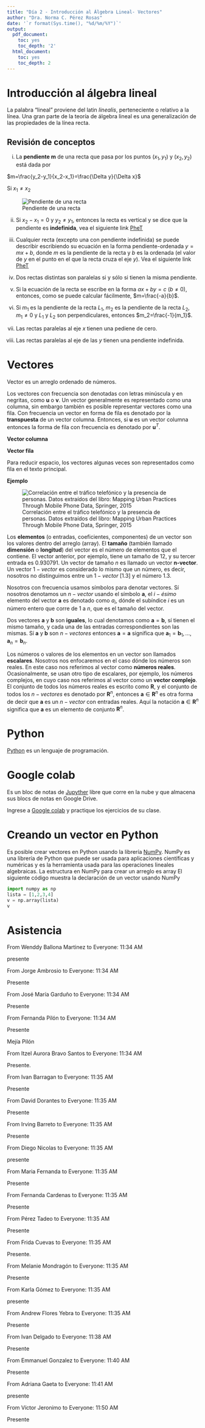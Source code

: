 ---
title: "Día 2 - Introducción al Álgebra Lineal- Vectores"
author: "Dra. Norma C. Pérez Rosas"
date: '`r format(Sys.time(), "%d/%m/%Y")`'
output:
  pdf_document:
    toc: yes
    toc_depth: '2'
  html_document:
    toc: yes
    toc_depth: 2
---

# Introducción al álgebra lineal 


La palabra "lineal" proviene del latin *linealis*, perteneciente o relativo a la línea. Una gran parte de la teoría de álgebra lineal es una generalización de las propiedades de la línea recta. 

## Revisión de conceptos

i) La **pendiente m** de una recta que pasa por los puntos $(x_1,y_1)$ y $(x_2,y_2)$ está dada por 

$m=\frac{y_2-y_1}{x_2-x_1}=\frac{\Delta y}{\Delta x}$  

Si $x_1\neq x_2$

 ![Pendiente de una recta](C:\Users\nprzrosas\Documents\JobMexico\UPIEM-IPN\Algebra Lineal\Imagenes\recta_puntos2.png) 


ii) Si $x_2-x_1=0$ y $y_2 \neq y_1$, entonces la recta es vertical y se dice que la pendiente es **indefinida**, vea el siguiente link [PheT](https://phet.colorado.edu/sims/html/graphing-lines/latest/graphing-lines_en.html) 

iii) Cualquier recta (excepto una con pendiente indefinida) se puede describir escribiendo su ecuación en la forma pendiente-ordenada $y=mx+b$, donde $m$ es la pendiente de la recta y $b$ es la ordenada (el valor de $y$ en el punto en el que la recta cruza el eje $y$). Vea el siguiente link [PheT](https://phet.colorado.edu/sims/html/graphing-lines/latest/graphing-lines_en.html) 

iv) Dos rectas distintas son paralelas si y sólo si tienen la misma pendiente. 

v) Si la ecuación de la recta se escribe en la forma $ax+by=c$  $(b\neq0)$, entonces, como se puede calcular fácilmente, $m=\frac{-a}{b}$.

vi) Si $m_1$ es la pendiente de la recta $L_1$, $m_2$ es la pendiente de la recta $L_2$, $m_1\neq0$ y $L_1$ y $L_2$ son perpendiculares, entonces $m_2=\frac{-1}{m_1}$.

vii) Las rectas paralelas al eje $x$ tienen una pediene de cero. 

viii) Las rectas paralelas al eje de las $y$ tienen una pendiente indefinida. 

# Vectores

Vector es un arreglo ordenado de números. 

\begin{equation*}
\mathbf{v} = 
\begin{pmatrix}
v_{1}  \\
v_{2} \\
\vdots   \\
v_{n} 
\end{pmatrix}
\end{equation*}

Los vectores con frecuencia son denotadas con letras minúscula y en negritas, como $\mathbf{u}$ o $\mathbf{v}$. Un vector generalmente es representado como una columna, sin embargo también es posible representar vectores como una fila. Con frecuencia un vector en forma de fila es denotado por la **transpuesta** de un vector columna. Entonces, si $\mathbf{u}$ es un vector columna entonces la forma de fila con frecuencia es denotado por $\mathbf{u}^T$.


**Vector columna** 

\begin{equation*}
\mathbf{u} = 
\begin{pmatrix}
u_{1}  \\
u_{2} \\
\vdots   \\
u_{n} 
\end{pmatrix}
\end{equation*}

**Vector fila**

\begin{equation*}
\mathbf{u}^{T} = 
\begin{pmatrix}
u_{1} & u_{2} & \cdots & u_{n}  \\
\end{pmatrix}
\end{equation*}

Para reducir espacio, los vectores algunas veces son representados como fila en el texto principal. 

**Ejemplo**


![Correlación entre el tráfico telefónico y la presencia de personas. Datos extraídos del libro: Mapping Urban
Practices Through
Mobile Phone Data, Springer, 2015](C:\Users\nprzrosas\Documents\JobMexico\UPIEM-IPN\Algebra Lineal\Imagenes\lombardi.png) 


\begin{equation*}
\mathbf{promedio} = 
\begin{pmatrix}
0.937125  \\
0.968859 \\
0.930791 \\
0.986318 \\
0.920895 \\
0.982498 \\
0.939052\\
0.878923 \\
0.978077 \\
0.874587 \\
0.919483 \\
0.986226
\end{pmatrix}
\end{equation*}




Los **elementos** (o entradas, coeficientes, componentes) de un vector son los valores dentro del arreglo (array). El **tamaño** (también llamado **dimensión** o **longitud**) del vector es el número de elementos que el contiene. El vector anterior, por ejemplo, tiene un tamaño de 12, y su tercer entrada es 0.930791. Un vector de tamaño $n$ es llamado un vector **n-vector**.  Un vector $1-vector$ es considerado lo mismo que un número, es decir, nosotros no distinguimos entre un $1-vector$ $[1.3]$ y el número $1.3$.

Nosotros con frecuencia usamos símbolos para denotar vectores. Sí nosotros denotamos un $n-vector$ usando el símbolo $\mathbf{a}$, el $i-ésimo$ elemento del vector $\mathbf{a}$ es denotado como $a_i$, dónde el subíndice $i$ es un número entero que corre de $1$ a $n$, que es el tamaño del vector. 

Dos vectores $\mathbf{a}$ y $\mathbf{b}$ son **iguales**, lo cual denotamos como $\mathbf{a}=\mathbf{b}$, sí tienen el mismo tamaño, y cada una de las entradas correspondientes son las mismas. Sí $\mathbf{a}$ y $\mathbf{b}$ son $n-vectores$ entonces $\mathbf{a}=\mathbf{a}$ significa que $\mathbf{a}_1=\mathbf{b}_1,...,\mathbf{a}_n=\mathbf{b}_n$.


Los números o valores de los elementos en un vector son llamados **escalares**. Nosotros nos enfocaremos en el caso dónde los números son reales. En este caso nos referimos al vector como **números reales**. Ocasionalmente, se usan otro tipo de escalares, por ejemplo, los números complejos, en cuyo caso nos referimos al vector como un **vector complejo**. El conjunto de todos los números reales es escrito como $\mathbf{R}$, y el conjunto de todos los $n-vectores$ es denotado por $\mathbf{R}^n$, entonces $\mathbf{a}\in \mathbf{R}^n$ es otra forma de decir que $\mathbf{a}$ es un $n-vector$ con entradas reales. Aquí la notación $\mathbf{a}\in \mathbf{R}^n$ significa que $\mathbf{a}$ es un elemento de conjunto $\mathbf{R}^n$.


# Python 

[Python](https://www.python.org/) es un lenguaje de programación. 


# Google colab 

Es un bloc de notas de [Jupyther](https://jupyter.org/) libre que corre en la nube y que almacena sus blocs de notas en Google Drive. 

Ingrese a [Google colab](https://colab.research.google.com/notebooks/intro.ipynb?utm_source=scs-index) y practique los ejercicios de su clase.


# Creando un vector en Python

Es posible crear vectores en Python usando la librería [NumPy](https://numpy.org/). NumPy es una librería de Python que puede ser usada para aplicaciones científicas y numéricas y es la herramienta usada para las operaciones lineales algebraicas. La estructura en NumPy para crear un arreglo es array El siguiente código muestra la declaración de un vector usando NumPy 

```{python}
import numpy as np
lista = [1,2,3,4]
v = np.array(lista)
v
```

# Asistencia

From Wenddy Ballona Martinez to Everyone:  11:34 AM

presente

From Jorge Ambrosio to Everyone:  11:34 AM

Presente

From José María Garduño to Everyone:  11:34 AM

Presente

From Fernanda Pilón to Everyone:  11:34 AM

Presente

Mejía Pilón

From Itzel Aurora Bravo Santos to Everyone:  11:34 AM

Presente.

From Ivan Barragan to Everyone:  11:35 AM

Presente

From David Dorantes to Everyone:  11:35 AM

Presente

From Irving Barreto to Everyone:  11:35 AM

Presente

From Diego Nicolas to Everyone:  11:35 AM

presente

From Maria Fernanda to Everyone:  11:35 AM

Presente

From Fernanda Cardenas to Everyone:  11:35 AM

Presente

From Pérez Tadeo to Everyone:  11:35 AM

Presente

From Frida Cuevas to Everyone:  11:35 AM

Presente.

From Melanie Mondragón to Everyone:  11:35 AM

Presente

From Karla Gómez to Everyone:  11:35 AM

presente

From Andrew Flores Yebra to Everyone:  11:35 AM

Presente

From Ivan Delgado to Everyone:  11:38 AM

Presente

From Emmanuel Gonzalez to Everyone:  11:40 AM

Presente

From Adriana Gaeta to Everyone:  11:41 AM

presente

From Víctor Jeronimo to Everyone:  11:50 AM

Presente

